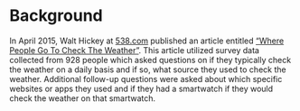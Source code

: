# Background

In April 2015, Walt Hickey at [538.com](http://fivethirtyeight.com/) published an article entitled ["Where People Go To Check The Weather"](https://fivethirtyeight.com/features/weather-forecast-news-app-habits/). This article utilized survey data collected from 928 people which asked questions on if they typically check the weather on a daily basis and if so, what source they used to check the weather. Additional follow-up questions were asked about which specific websites or apps they used and if they had a smartwatch if they would check the weather on that smartwatch. 

